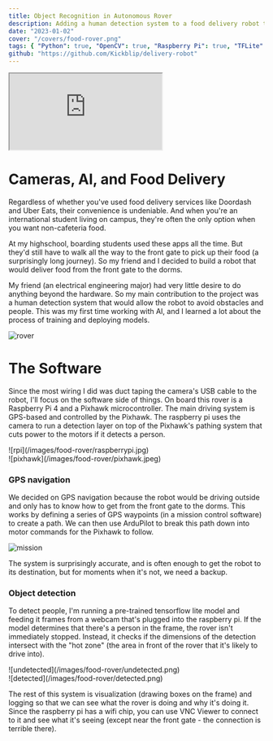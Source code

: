 ```yaml
---
title: Object Recognition in Autonomous Rover
description: Adding a human detection system to a food delivery robot that serves boarding students on campus who don’t have easy access to food delivery services.
date: "2023-01-02"
cover: "/covers/food-rover.png"
tags: { "Python": true, "OpenCV": true, "Raspberry Pi": true, "TFLite": true }
github: "https://github.com/Kickblip/delivery-robot"
---
```


<iframe
    src="https://www.youtube.com/embed/n2ff3xrOUWU"
    allow="accelerometer; autoplay; clipboard-write; encrypted-media; gyroscope; picture-in-picture"
    className="my-6 w-full h-[225px] md:w-[640px] md:h-[360px]"
></iframe>

# Cameras, AI, and Food Delivery

Regardless of whether you've used food delivery services like Doordash and Uber Eats, their convenience is undeniable. And when you're an international student living on campus, they're often the only option when you want non-cafeteria food.

At my highschool, boarding students used these apps all the time. But they'd still have to walk all the way to the front gate to pick up their food (a surprisingly long journey). So my friend and I decided to build a robot that would deliver food from the front gate to the dorms.

My friend (an electrical engineering major) had very little desire to do anything beyond the hardware. So my main contribution to the project was a human detection system that would allow the robot to avoid obstacles and people. This was my first time working with AI, and I learned a lot about the process of training and deploying models.

![rover](/images/food-rover/rover.jpeg)

# The Software

Since the most wiring I did was duct taping the camera's USB cable to the robot, I'll focus on the software side of things. On board this rover is a Raspberry Pi 4 and a Pixhawk microcontroller. The main driving system is GPS-based and controlled by the Pixhawk. The raspberry pi uses the camera to run a detection layer on top of the Pixhawk's pathing system that cuts power to the motors if it detects a person.

<div className="flex">
    <div className="w-1/2">![rpi](/images/food-rover/raspberrypi.jpg)</div>
    <div className="w-1/2">![pixhawk](/images/food-rover/pixhawk.jpeg)</div>
</div>

### GPS navigation

We decided on GPS navigation because the robot would be driving outside and only has to know how to get from the front gate to the dorms.
This works by defining a series of GPS waypoints (in a mission control software) to create a path.
We can then use ArduPilot to break this path down into motor commands for the Pixhawk to follow.

![mission](/images/food-rover/mission-planner.jpeg)

The system is surprisingly accurate, and is often enough to get the robot to its destination, but for moments when it's not, we need a backup.

### Object detection

To detect people, I'm running a pre-trained tensorflow lite model and feeding it frames from a webcam that's plugged into the raspberry pi.
If the model determines that there's a person in the frame, the rover isn't immediately stopped.
Instead, it checks if the dimensions of the detection intersect with the "hot zone" (the area in front of the rover that it's likely to drive into).

<div className="flex">
    <div className="w-1/2">![undetected](/images/food-rover/undetected.png)</div>
    <div className="w-1/2">![detected](/images/food-rover/detected.png)</div>
</div>

The rest of this system is visualization (drawing boxes on the frame) and logging so that we can see what the rover is doing and why it's doing it. Since the raspberry pi has a wifi chip, you can use VNC Viewer to connect to it and see what it's seeing (except near the front gate - the connection is terrible there).
